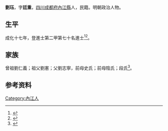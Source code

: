 {{Otheruses|other=名为劉珏的其他人物|劉珏}}
{{明清人物信息框
| 姓名 = 劉珏
| 原名 =
| 圖片名稱= 
| 圖片大小 =
| 圖片說明 = 
| 最高職務 =
| 國家 = 大明 
| 爵位 =
| 籍貫 = [[四川|四川]][[成都府|成都府]][[內江縣|內江縣]]
| 族裔 = 
| 字號 = 
| 諡號 =
| 出生日期 = 二月初四日
| 出生地點 =
| 逝世日期 = 卒年不詳
| 逝世地點 =
| 墓葬 =
| 配偶 = 樂氏
| 親屬 = 
| 出身 =
* 四川鄉試第三十名
* 成化十七年辛丑科進士出身
| 經歷 =
| 著作 =  
}}
'''劉珏'''{{BD|1446年||？年||}}，字'''廷重'''，[[四川|四川]][[成都府|成都府]][[內江縣|內江縣]]人，民籍。明朝政治人物。

==生平==
成化十七年，登進士第二甲第七十名進士<ref>{{Cite book|title=《[[皇明贡举考|皇明贡举考]]》卷五|last=（明）[[张朝瑞|张朝瑞]]|first=|publisher=《续修四库全书》史部第828册|year=|isbn=|location=|pages=}}</ref><ref>{{Cite book|title=贡举志五种 上|last=鲁小俊，江俊伟著|first=|publisher=武汉：武汉大学出版社|year=2009|isbn=978-7-307-07043-1|location=|pages=254-256}}</ref>。

==家族==
曾祖劉仁義；祖父劉憲；父劉志寧，前母史氏；前母陰氏；段氏<ref>{{Cite book|title=天一阁藏明代科举录选刊 登科录 点校本|last=龚延明主编|first=|publisher=宁波出版社|year=2016|isbn=978-7-5526-2320-8|location=宁波|pages=|quote=《天一閣藏明代科舉錄選刊.登科錄》之《成化十七年進士登科錄》}}</ref>。

== 参考资料 ==
{{reflist}}

{{成化十七年辛丑科殿试金榜}}

{{Authority control}}

{{DEFAULTSORT:}}
[[Category:內江人|Category:內江人]]